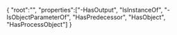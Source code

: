 <noinclude>{{OslTemplate:Helper/Docu/FormTemplate}}
</noinclude>
<includeonly><div style="width: 100%; height: 800px;" class="InteractiveSemanticGraph">{ "root":"{{{root}}}", "properties":["-HasOutput", "IsInstanceOf", "-IsObjectParameterOf", "HasPredecessor", "HasObject", "HasProcessObject"] }</div></includeonly>